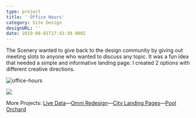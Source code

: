 ```yaml
---
type: project
title: ' Office Hours'
category: Site Design
designURL: ''
date: 2019-08-01T17:43:39.900Z
---
```

The Scenery wanted to give back to the design community by giving out meeting slots to anyone who wanted to discuss any topic. It was a fun idea that needed a simple and informative landing page. I created 2 options with different creative directions.

![office-hours](/assets/office-hours.png "Office Hours")

![](/assets/1.gif)


More Projects: [Live Data](https://internetbl.eu/live-data-site)––[Omni Redesign](https://internetbl.eu/omni-redesign)––[City Landing Pages](https://internetbl.eu/city-landing-pages)––[Pool Orchard](https://internetbl.eu/pool-orchard) 
